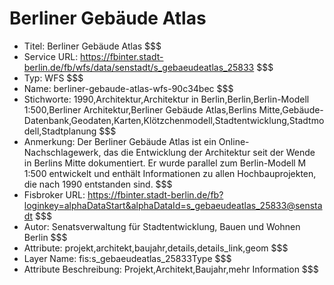 # Berliner Gebäude Atlas
- Titel: Berliner Gebäude Atlas $$$
- Service URL: https://fbinter.stadt-berlin.de/fb/wfs/data/senstadt/s_gebaeudeatlas_25833 $$$
- Typ: WFS $$$
- Name: berliner-gebaude-atlas-wfs-90c34bec $$$
- Stichworte: 1990,Architektur,Architektur in Berlin,Berlin,Berlin-Modell 1:500,Berliner Architektur,Berliner Gebäude Atlas,Berlins Mitte,Gebäude-Datenbank,Geodaten,Karten,Klötzchenmodell,Stadtentwicklung,Stadtmodell,Stadtplanung $$$
- Anmerkung: Der Berliner Gebäude Atlas ist ein Online-Nachschlagewerk, das die Entwicklung der Architektur seit der Wende in Berlins Mitte dokumentiert. Er wurde parallel zum Berlin-Modell M 1:500 entwickelt und enthält Informationen zu allen Hochbauprojekten, die nach 1990 entstanden sind. $$$
- Fisbroker URL: https://fbinter.stadt-berlin.de/fb?loginkey=alphaDataStart&alphaDataId=s_gebaeudeatlas_25833@senstadt $$$
- Autor: Senatsverwaltung für Stadtentwicklung, Bauen und Wohnen Berlin $$$
- Attribute: projekt,architekt,baujahr,details,details_link,geom $$$
- Layer Name: fis:s_gebaeudeatlas_25833Type $$$
- Attribute Beschreibung: Projekt,Architekt,Baujahr,mehr Information $$$
